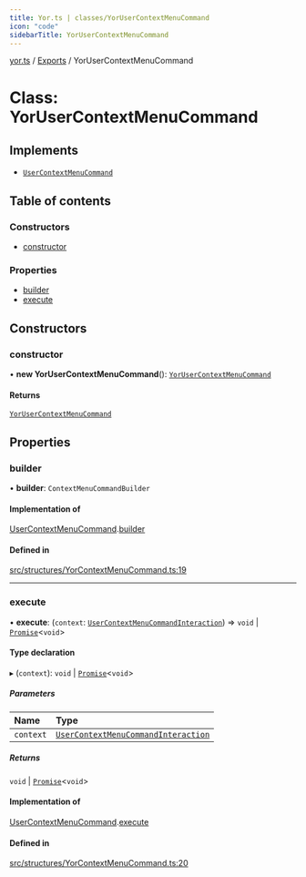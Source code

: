 ```yaml
---
title: Yor.ts | classes/YorUserContextMenuCommand
icon: "code"
sidebarTitle: YorUserContextMenuCommand
---
```

[yor.ts](../README) / [Exports](../modules) / YorUserContextMenuCommand

# Class: YorUserContextMenuCommand

## Implements

- [`UserContextMenuCommand`](../interfaces/UserContextMenuCommand)

## Table of contents

### Constructors

- [constructor](YorUserContextMenuCommand#constructor)

### Properties

- [builder](YorUserContextMenuCommand#builder)
- [execute](YorUserContextMenuCommand#execute)

## Constructors

### constructor

• **new YorUserContextMenuCommand**(): [`YorUserContextMenuCommand`](YorUserContextMenuCommand)

#### Returns

[`YorUserContextMenuCommand`](YorUserContextMenuCommand)

## Properties

### builder

• **builder**: `ContextMenuCommandBuilder`

#### Implementation of

[UserContextMenuCommand](../interfaces/UserContextMenuCommand).[builder](../interfaces/UserContextMenuCommand#builder)

#### Defined in

[src/structures/YorContextMenuCommand.ts:19](https://github.com/OreOreki/yor.ts/blob/ff21935/src/structures/YorContextMenuCommand.ts#L19)

___

### execute

• **execute**: (`context`: [`UserContextMenuCommandInteraction`](UserContextMenuCommandInteraction)) => `void` \| [`Promise`]( https://developer.mozilla.org/docs/Web/JavaScript/Reference/Global_Objects/Promise )\<`void`\>

#### Type declaration

▸ (`context`): `void` \| [`Promise`]( https://developer.mozilla.org/docs/Web/JavaScript/Reference/Global_Objects/Promise )\<`void`\>

##### Parameters

| Name | Type |
| :------ | :------ |
| `context` | [`UserContextMenuCommandInteraction`](UserContextMenuCommandInteraction) |

##### Returns

`void` \| [`Promise`]( https://developer.mozilla.org/docs/Web/JavaScript/Reference/Global_Objects/Promise )\<`void`\>

#### Implementation of

[UserContextMenuCommand](../interfaces/UserContextMenuCommand).[execute](../interfaces/UserContextMenuCommand#execute)

#### Defined in

[src/structures/YorContextMenuCommand.ts:20](https://github.com/OreOreki/yor.ts/blob/ff21935/src/structures/YorContextMenuCommand.ts#L20)
